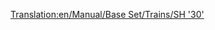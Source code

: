 [[Translation:en/Manual/Base Set/Trains/SH '30']]
{{pl/Manual/Base Set/Trains/Pociągi|Image=[[File:en/Manual/Base Set/Trains/Sh30.png]]
|Cost=£30,468 ($60.936) 
|Speed=160 km/h (100 mph)
|Weight=84 t
|Power=3,600 hp (2.685 kW)
|Annual=£2,531 ($5.062)
|Designed=1965
|Lifespan=23
|Capacity=N/A
|Description=Jest to zazwyczaj pierwsza lokomotywa elektryczna dostępna dla gracza w grze. Nie jest szybsza niż lokomotywa spalinowa [[pl/Manual/Base Set/Trains/Floss '47'|Floss "47"]] , ale jest lżejsza o 28 ton i mocniejsza dzięki dodatkowej mocy 1080 KM. Dlatego jest to natychmiastowa poprawa i zwykle dobry wybór na dłuższe, wolniejsze pociągi.
|Real-life=SH „30” był tak naprawdę [https://www.wikipedia.org/wiki/British Rail Class 86 BR Class "86"] , lokomotywą elektryczną o prędkości do 100 mil na godzinę. Przeznaczony głównie do ciągnięcia wyraża w górę iw dół głównej linii West Coast w Wielkiej Brytanii. Podobnie jak DMU Metro-Cammell, maszyny te pochodzą z wczesnych lat sześćdziesiątych i oryginalnego programu elektryfikacji linii West Coast Line. Niewiarygodne, że niektóre z nich są nadal używane do od czasu do czasu pociągu pociągu na linii West Coast Line, a częściej w Anglii Wschodniej.
}}